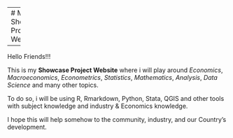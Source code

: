 
---
# My Showcase Project Website

---

Hello Friends!!!

This is my **Showcase Project Website** where i will play around *Economics*, *Macroeconomics*, *Econometrics*, *Statistics*, *Mathematics*, *Analysis*, *Data Science* and many other topics.

To do so, i will be using R, Rmarkdown, Python, Stata, QGIS and other tools with subject knowledge and industry & Economics knowledge.

I hope this will help somehow to the community, industry, and our Country's development.

